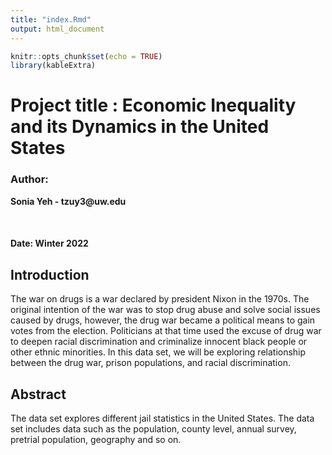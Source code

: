 ```yaml
---
title: "index.Rmd"
output: html_document
---
```


```r
knitr::opts_chunk$set(echo = TRUE)
library(kableExtra)
```

# Project title : Economic Inequality and its Dynamics in the United States

### Author:

**Sonia Yeh - tzuy3@uw.edu**

<br/>

#### Date: Winter 2022


## Introduction
The war on drugs is a war declared by president Nixon in the 1970s. The original intention of the war was to stop drug abuse and solve social issues caused by drugs, however, the drug war became a political means to gain votes from the election. Politicians at that time used the excuse of drug war to deepen racial discrimination and criminalize innocent black people or other ethnic minorities. In this data set, we will be exploring relationship between the drug war, prison populations, and racial discrimination. 

## Abstract 
The data set explores different jail statistics in the United States. The data set includes data such as the population, county level, annual survey, pretrial population, geography and so on. 


##
